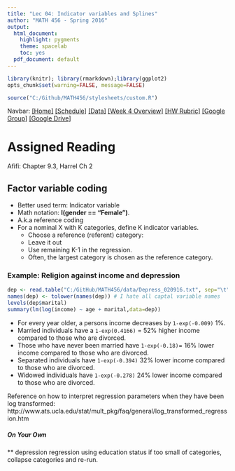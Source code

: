 ```yaml
---
title: "Lec 04: Indicator variables and Splines"
author: "MATH 456 - Spring 2016"
output:
  html_document:
    highlight: pygments
    theme: spacelab
    toc: yes
  pdf_document: default
---
```

```r
library(knitr); library(rmarkdown);library(ggplot2)
opts_chunk$set(warning=FALSE, message=FALSE) 
```

```r
source("C:/Github/MATH456/stylesheets/custom.R")
```

Navbar: [[Home]](../index.html) [[Schedule]](../Schedule.html) [[Data]](../data/Datasets.html) [[Week 4 Overview]](../wk04.html) [[HW Rubric]](../admin/rubric.html)  [[Google Group]](https://groups.google.com/forum/#!forum/csuc_stat)  [[Google Drive]](https://drive.google.com/a/mail.csuchico.edu/folderview?id=0B83Z8_sNw3KPcnVrYzVFRHUtcHM&usp=sharing)

# Assigned Reading
Afifi: Chapter 9.3, Harrel Ch 2


## Factor variable coding

* Better used term: Indicator variable
* Math notation: **I(gender == "Female")**. 
* A.k.a reference coding
* For a nominal X with K categories, define K indicator variables.
  - Choose a reference (referent) category:
  - Leave it out
  - Use remaining K-1 in the regression.
  - Often, the largest category is chosen as the reference category.

### Example: Religion against income and depression
```r
dep <- read.table("C:/GitHub/MATH456/data/Depress_020916.txt", sep="\t", header=TRUE)
names(dep) <- tolower(names(dep)) # I hate all captal variable names
levels(dep$marital)
summary(lm(log(income) ~ age + marital,data=dep))
```

* For every year older, a persons income decreases by `1-exp(-0.009)` 1%. 
* Married individuals have a `1-exp(0.4166)` = 52% higher income compared to those who are divorced. 
* Those who have never been married have `1-exp(-0.18)`= 16% lower income compared to those who are divorced. 
* Separated individuals have `1-exp(-0.394)` 32% lower income compared to those who are divorced. 
* Widowed individuals have `1-exp(-0.278)` 24% lower income compared to those who are divorced. 

Reference on how to interpret regression parameters when they have been log transformed: http://www.ats.ucla.edu/stat/mult_pkg/faq/general/log_transformed_regression.htm 

##### On Your Own

** depression regression using education status
if too small of categories, collapse categories and re-run.


